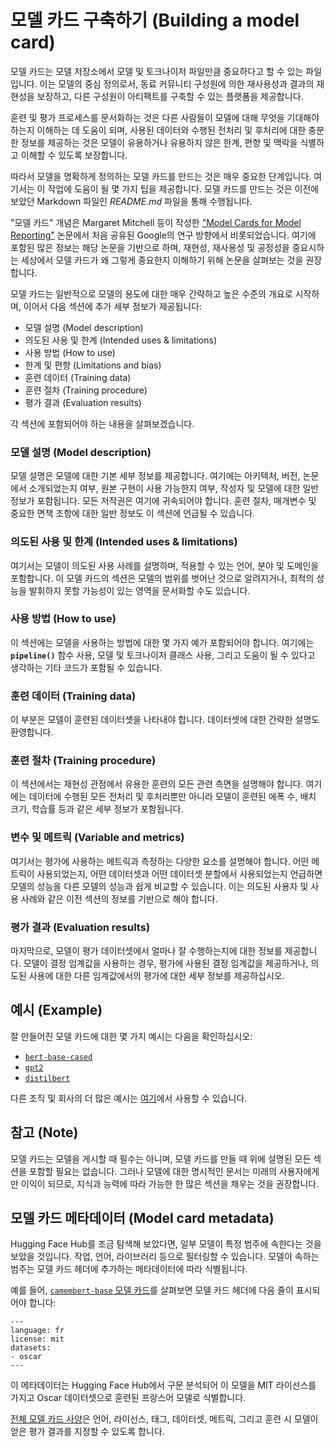 # 모델 카드 구축하기 (Building a model card)

모델 카드는 모델 저장소에서 모델 및 토크나이저 파일만큼 중요하다고 할 수 있는 파일입니다. 이는 모델의 중심 정의로서, 동료 커뮤니티 구성원에 의한 재사용성과 결과의 재현성을 보장하고, 다른 구성원이 아티팩트를 구축할 수 있는 플랫폼을 제공합니다.

훈련 및 평가 프로세스를 문서화하는 것은 다른 사람들이 모델에 대해 무엇을 기대해야 하는지 이해하는 데 도움이 되며, 사용된 데이터와 수행된 전처리 및 후처리에 대한 충분한 정보를 제공하는 것은 모델이 유용하거나 유용하지 않은 한계, 편향 및 맥락을 식별하고 이해할 수 있도록 보장합니다.

따라서 모델을 명확하게 정의하는 모델 카드를 만드는 것은 매우 중요한 단계입니다. 여기서는 이 작업에 도움이 될 몇 가지 팁을 제공합니다. 모델 카드를 만드는 것은 이전에 보았던 Markdown 파일인 *README.md* 파일을 통해 수행됩니다.

"모델 카드" 개념은 Margaret Mitchell 등이 작성한 ["Model Cards for Model Reporting"](https://arxiv.org/abs/1810.03993) 논문에서 처음 공유된 Google의 연구 방향에서 비롯되었습니다. 여기에 포함된 많은 정보는 해당 논문을 기반으로 하며, 재현성, 재사용성 및 공정성을 중요시하는 세상에서 모델 카드가 왜 그렇게 중요한지 이해하기 위해 논문을 살펴보는 것을 권장합니다.

모델 카드는 일반적으로 모델의 용도에 대한 매우 간략하고 높은 수준의 개요로 시작하며, 이어서 다음 섹션에 추가 세부 정보가 제공됩니다:

- 모델 설명 (Model description)
- 의도된 사용 및 한계 (Intended uses & limitations)
- 사용 방법 (How to use)
- 한계 및 편향 (Limitations and bias)
- 훈련 데이터 (Training data)
- 훈련 절차 (Training procedure)
- 평가 결과 (Evaluation results)

각 섹션에 포함되어야 하는 내용을 살펴보겠습니다.

### 모델 설명 (Model description)

모델 설명은 모델에 대한 기본 세부 정보를 제공합니다. 여기에는 아키텍처, 버전, 논문에서 소개되었는지 여부, 원본 구현이 사용 가능한지 여부, 작성자 및 모델에 대한 일반 정보가 포함됩니다. 모든 저작권은 여기에 귀속되어야 합니다. 훈련 절차, 매개변수 및 중요한 면책 조항에 대한 일반 정보도 이 섹션에 언급될 수 있습니다.

### 의도된 사용 및 한계 (Intended uses & limitations)

여기서는 모델이 의도된 사용 사례를 설명하며, 적용할 수 있는 언어, 분야 및 도메인을 포함합니다. 이 모델 카드의 섹션은 모델의 범위를 벗어난 것으로 알려지거나, 최적의 성능을 발휘하지 못할 가능성이 있는 영역을 문서화할 수도 있습니다.

### 사용 방법 (How to use)

이 섹션에는 모델을 사용하는 방법에 대한 몇 가지 예가 포함되어야 합니다. 여기에는 **`pipeline()`** 함수 사용, 모델 및 토크나이저 클래스 사용, 그리고 도움이 될 수 있다고 생각하는 기타 코드가 포함될 수 있습니다.

### 훈련 데이터 (Training data)

이 부분은 모델이 훈련된 데이터셋을 나타내야 합니다. 데이터셋에 대한 간략한 설명도 환영합니다.

### 훈련 절차 (Training procedure)

이 섹션에서는 재현성 관점에서 유용한 훈련의 모든 관련 측면을 설명해야 합니다. 여기에는 데이터에 수행된 모든 전처리 및 후처리뿐만 아니라 모델이 훈련된 에폭 수, 배치 크기, 학습률 등과 같은 세부 정보가 포함됩니다.

### 변수 및 메트릭 (Variable and metrics)

여기서는 평가에 사용하는 메트릭과 측정하는 다양한 요소를 설명해야 합니다. 어떤 메트릭이 사용되었는지, 어떤 데이터셋과 어떤 데이터셋 분할에서 사용되었는지 언급하면 모델의 성능을 다른 모델의 성능과 쉽게 비교할 수 있습니다. 이는 의도된 사용자 및 사용 사례와 같은 이전 섹션의 정보를 기반으로 해야 합니다.

### 평가 결과 (Evaluation results)

마지막으로, 모델이 평가 데이터셋에서 얼마나 잘 수행하는지에 대한 정보를 제공합니다. 모델이 결정 임계값을 사용하는 경우, 평가에 사용된 결정 임계값을 제공하거나, 의도된 사용에 대한 다른 임계값에서의 평가에 대한 세부 정보를 제공하십시오.

## 예시 (Example)

잘 만들어진 모델 카드에 대한 몇 가지 예시는 다음을 확인하십시오:

- [`bert-base-cased`](https://huggingface.co/bert-base-cased)
- [`gpt2`](https://huggingface.co/gpt2)
- [`distilbert`](https://huggingface.co/distilbert-base-uncased)

다른 조직 및 회사의 더 많은 예시는 [여기](https://github.com/huggingface/model_card/blob/master/examples.md)에서 사용할 수 있습니다.

## 참고 (Note)

모델 카드는 모델을 게시할 때 필수는 아니며, 모델 카드를 만들 때 위에 설명된 모든 섹션을 포함할 필요는 없습니다. 그러나 모델에 대한 명시적인 문서는 미래의 사용자에게만 이익이 되므로, 지식과 능력에 따라 가능한 한 많은 섹션을 채우는 것을 권장합니다.

## 모델 카드 메타데이터 (Model card metadata)

Hugging Face Hub를 조금 탐색해 보았다면, 일부 모델이 특정 범주에 속한다는 것을 보았을 것입니다. 작업, 언어, 라이브러리 등으로 필터링할 수 있습니다. 모델이 속하는 범주는 모델 카드 헤더에 추가하는 메타데이터에 따라 식별됩니다.

예를 들어, [`camembert-base` 모델 카드](https://huggingface.co/camembert-base/blob/main/README.md)를 살펴보면 모델 카드 헤더에 다음 줄이 표시되어야 합니다:

```
---
language: fr
license: mit
datasets:
- oscar
---
```

이 메타데이터는 Hugging Face Hub에서 구문 분석되어 이 모델을 MIT 라이선스를 가지고 Oscar 데이터셋으로 훈련된 프랑스어 모델로 식별합니다.

[전체 모델 카드 사양](https://github.com/huggingface/hub-docs/blame/main/modelcard.md)은 언어, 라이선스, 태그, 데이터셋, 메트릭, 그리고 훈련 시 모델이 얻은 평가 결과를 지정할 수 있도록 합니다.


<EditOnGithub source="https://github.com/huggingface/course/blob/main/chapters/en/chapter4/4.mdx" />
